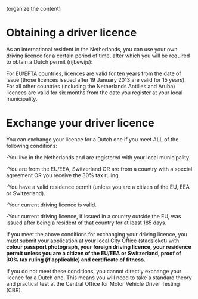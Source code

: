 
(organize the content)
# Obtaining a driver licence
As an international resident in the Netherlands, you can use your own driving licence for a certain period of time, after which you will be required to obtain a Dutch permit (rijbewijs):

For EU/EFTA countries, licences are valid for ten years from the date of issue (those licences issued after 19 January 2013 are valid for 15 years). For all other countries (including the Netherlands Antilles and Aruba) licences are valid for six months from the date you register at your local municipality.
# Exchange your driver licence 
You can exchange your licence for a Dutch one if you meet ALL of the following conditions:

-You live in the Netherlands and are registered with your local municipality.

-You are from the EU/EEA, Switzerland OR are from a country with a special agreement OR you receive the 30% tax ruling.

-You have a valid residence permit (unless you are a citizen of the EU, EEA or Switzerland).

-Your current driving licence is valid.

-Your current driving licence, if issued in a country outside the EU, was issued after being a resident of that country for at least 185 days.

If you meet the above conditions for exchanging your driving licence, you must submit your application at your local City Office (stadsloket) with **colour passport photograph, your foreign driving licence, your residence permit unless you are a citizen of the EU/EEA or Switzerland, proof of 30% tax ruling (if applicable) and certificate of fitness.** 

<Callout>
  If you do not meet these conditions, you cannot directly exchange your licence for a Dutch one. This means you will need to take a standard theory and practical test at the Central Office for Motor Vehicle Driver Testing (CBR).
</Callout> 
